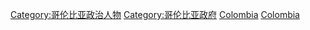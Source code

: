 {{Catnav|頁面分類|各種主題的頁面分類|按國家分類|各國人物|哥倫比亞人}}
{{Catnav|頁面分類|人物|各國人物|哥倫比亞人}}
{{Commons category|Presidents of Colombia}}

[[Category:哥伦比亚政治人物|Category:哥伦比亚政治人物]]
[[Category:哥伦比亚政府|Category:哥伦比亚政府]]
[[Category:各國總統|Colombia]]
[[Category:各国国家元首|Colombia]]